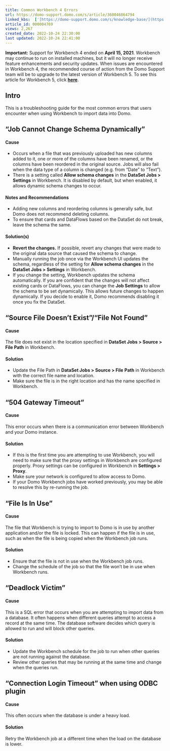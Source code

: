 ```yaml
---
title: Common Workbench 4 Errors
url: https://domo-support.domo.com/s/article/360046864794
linked_kbs:  ['[https://domo-support.domo.com/s/knowledge-base/](https://domo-support.domo.com/s/knowledge-base/)', '[https://domo-support.domo.com/s/](https://domo-support.domo.com/s/)', '[https://domo-support.domo.com/s/topic/0TO5w000000ZammGAC](https://domo-support.domo.com/s/topic/0TO5w000000ZammGAC)', '[https://domo-support.domo.com/s/topic/0TO5w000000ZaoPGAS](https://domo-support.domo.com/s/topic/0TO5w000000ZaoPGAS)', '[https://domo-support.domo.com/s/topic/0TO5w000000ZapSGAS](https://domo-support.domo.com/s/topic/0TO5w000000ZapSGAS)', '[https://domo-support.domo.com/s/article/360042932614](https://domo-support.domo.com/s/article/360042932614)', '[https://domo-support.domo.com/s/article/360046864794](https://domo-support.domo.com/s/article/360046864794)', '[https://domo-support.domo.com/s/topic/0TO5w000000ZapSGAS/workbench-4](https://domo-support.domo.com/s/topic/0TO5w000000ZapSGAS/workbench-4)', '[https://domo-support.domo.com/s/article/360043429933](https://domo-support.domo.com/s/article/360043429933)', '[https://domo-support.domo.com/s/article/360043429953](https://domo-support.domo.com/s/article/360043429953)', '[https://domo-support.domo.com/s/article/360042925494](https://domo-support.domo.com/s/article/360042925494)', '[https://domo-support.domo.com/s/article/4408174643607](https://domo-support.domo.com/s/article/4408174643607)', '[https://domo-support.domo.com/s/article/360043429913](https://domo-support.domo.com/s/article/360043429913)', '[https://domo-support.domo.com/s/login/](https://domo-support.domo.com/s/login/)']
article_id: 000004769
views: 2,267
created_date: 2022-10-24 22:30:00
last updated: 2022-10-24 22:41:00
---
```









**Important:** Support for Workbench 4 ended on **April 15, 2021**. Workbench may continue to run on installed machines, but it will no longer receive feature enhancements and security updates. When issues are encountered in Workbench 4, the recommended course of action from the Domo Support team will be to upgrade to the latest version of Workbench 5. To see this article for Workbench 5, click [**here**](/s/article/360042932614).



Intro
-----


This is a troubleshooting guide for the most common errors that users encounter when using Workbench to import data into Domo.


"Job Cannot Change Schema Dynamically"
--------------------------------------


#### Cause


* Occurs when a file that was previously uploaded has new columns added to it, one or more of the columns have been renamed, or the columns have been reordered in the original source. Jobs will also fail when the data type of a column is changed (e.g. from "Date" to "Text").
* There is a setting called **Allow schema changes** in the **DataSet Jobs > Settings** in Workbench. It is disabled by default, but when enabled, it allows dynamic schema changes to occur.


#### Notes and Recommendations


* Adding new columns and reordering columns is generally safe, but Domo does not recommend deleting columns.
* To ensure that cards and DataFlows based on the DataSet do not break, leave the schema the same.


#### Solution(s)


* **Revert the changes.** If possible, revert any changes that were made to the original data source that caused the schema to change.
* Manually running the job once via the Workbench UI updates the schema, regardless of the setting for **Allow schema changes** in the **DataSet Jobs > Settings** in Workbench.
* If you change the setting, Workbench updates the schema automatically. If you are confident that the changes will not affect existing cards or DataFlows, you can change the **Job Settings** to allow the schema to be set dynamically. This allows future changes to happen dynamically. If you decide to enable it, Domo recommends disabling it once you fix the DataSet.


"Source File Doesn't Exist"/"File Not Found"
--------------------------------------------


#### Cause


The file does not exist in the location specified in **DataSet Jobs > Source > File Path** in Workbench.


#### Solution


* Update the File Path in **DataSet Jobs > Source > File** **Path** in Workbench with the correct file name and location.
* Make sure the file is in the right location and has the name specified in Workbench.


"504 Gateway Timeout"
---------------------


#### Cause


This error occurs when there is a communication error between Workbench and your Domo instance.


#### Solution


* If this is the first time you are attempting to use Workbench, you will need to make sure that the proxy settings in Workbench are configured properly. Proxy settings can be configured in Workbench in **Settings > Proxy**.
* Make sure your network is configured to allow access to Domo.
* If your Domo Workbench jobs have worked previously, you may be able to resolve this by re-running the job.


"File Is In Use"
----------------


#### Cause


The file that Workbench is trying to import to Domo is in use by another application and/or the file is locked. This can happen if the file is in use, such as when the file is being copied when the Workbench job runs.


#### Solution


* Ensure that the file is not in use when the Workbench job runs.
* Change the schedule of the job so that the file won’t be in use when Workbench runs.


"Deadlock Victim"
-----------------


#### Cause


This is a SQL error that occurs when you are attempting to import data from a database. It often happens when different queries attempt to access a record at the same time. The database software decides which query is allowed to run and will block other queries.


#### Solution


* Update the Workbench schedule for the job to run when other queries are not running against the database.
* Review other queries that may be running at the same time and change when the queries run.


"Connection Login Timeout" when using ODBC plugin
-------------------------------------------------


#### Cause


This often occurs when the database is under a heavy load.


#### Solution


Retry the Workbench job at a different time when the load on the database is lower.


 

